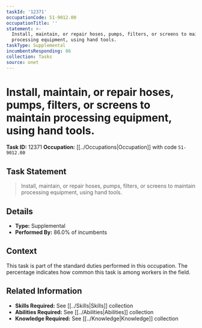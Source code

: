 ```yaml
---
taskId: '12371'
occupationCode: 51-9012.00
occupationTitle: ''
statement: >-
  Install, maintain, or repair hoses, pumps, filters, or screens to maintain
  processing equipment, using hand tools.
taskType: Supplemental
incumbentsResponding: 86
collection: Tasks
source: onet
---
```

# Install, maintain, or repair hoses, pumps, filters, or screens to maintain processing equipment, using hand tools.

**Task ID:** 12371
**Occupation:** [[../Occupations|Occupation]] with code `51-9012.00`

## Task Statement

> Install, maintain, or repair hoses, pumps, filters, or screens to maintain processing equipment, using hand tools.

## Details

- **Type:** Supplemental
- **Performed By:** 86.0% of incumbents

## Context

This task is part of the standard duties performed in this occupation. The percentage indicates how common this task is among workers in the field.

## Related Information

- **Skills Required:** See [[../Skills|Skills]] collection
- **Abilities Required:** See [[../Abilities|Abilities]] collection
- **Knowledge Required:** See [[../Knowledge|Knowledge]] collection
